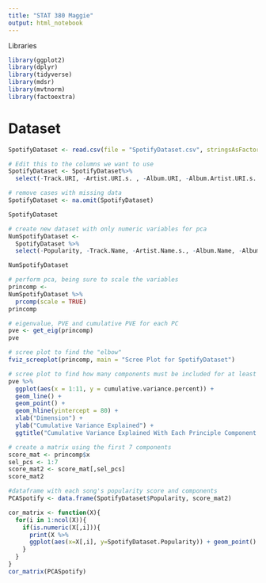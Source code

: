 ```yaml
---
title: "STAT 380 Maggie"
output: html_notebook
---
```


Libraries 
```r
library(ggplot2)
library(dplyr)
library(tidyverse)
library(mdsr)
library(mvtnorm)
library(factoextra)
```

# Dataset
```r
SpotifyDataset <- read.csv(file = "SpotifyDataset.csv", stringsAsFactors = FALSE)

# Edit this to the columns we want to use
SpotifyDataset <- SpotifyDataset%>%
  select(-Track.URI, -Artist.URI.s. , -Album.URI, -Album.Artist.URI.s. , -Album.Image.URL , -Track.Preview.URL , -ISRC, -Added.By, -Added.At, -Album.Genres, -Copyrights)

# remove cases with missing data
SpotifyDataset <- na.omit(SpotifyDataset)

SpotifyDataset
```

```r
# create new dataset with only numeric variables for pca
NumSpotifyDataset <-
  SpotifyDataset %>%
  select(-Popularity, -Track.Name, -Artist.Name.s., -Album.Name, -Album.Artist.Name.s., -Album.Release.Date, -Disc.Number, -Track.Number, -Track.Duration..ms., -Explicit, -Artist.Genres, -Time.Signature, -Label)

NumSpotifyDataset
```

```r
# perform pca, being sure to scale the variables
princomp <-
NumSpotifyDataset %>%
  prcomp(scale = TRUE)
princomp
```

```r
# eigenvalue, PVE and cumulative PVE for each PC
pve <- get_eig(princomp)
pve

# scree plot to find the "elbow"
fviz_screeplot(princomp, main = "Scree Plot for SpotifyDataset")

# scree plot to find how many components must be included for at least 80% of variance to be explained
pve %>%
  ggplot(aes(x = 1:11, y = cumulative.variance.percent)) + 
  geom_line() + 
  geom_point() +
  geom_hline(yintercept = 80) +
  xlab("Dimension") +
  ylab("Cumulative Variance Explained") +
  ggtitle("Cumulative Variance Explained With Each Principle Component in SpotifyDataset")
```

```r
# create a matrix using the first 7 components
score_mat <- princomp$x
sel_pcs <- 1:7
score_mat2 <- score_mat[,sel_pcs]
score_mat2
```

```r
#dataframe with each song's popularity score and components
PCASpotify <- data.frame(SpotifyDataset$Popularity, score_mat2)
```

```r
cor_matrix <- function(X){
  for(i in 1:ncol(X)){
    if(is.numeric(X[,i])){
      print(X %>%
      ggplot(aes(x=X[,i], y=SpotifyDataset.Popularity)) + geom_point() + geom_smooth(method="lm") + xlab(names(X)[i]) + ylab("Popularity"))
    }
  }
}
cor_matrix(PCASpotify)
```



